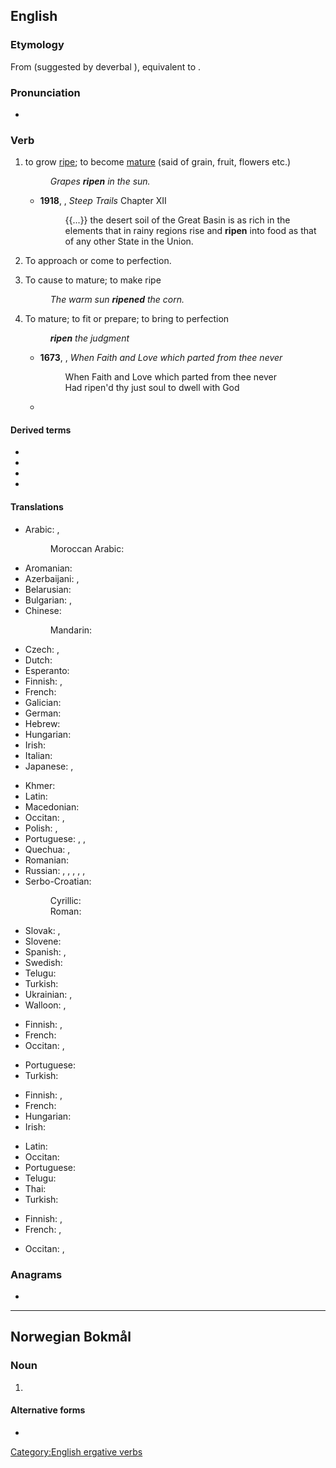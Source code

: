 ==English==
{{wikipedia|Ripening}}

===Etymology===
From {{inh|en|enm|*ripenen}} (suggested by deverbal {{m|enm|ripening|t=causing ripness; ripening}}), equivalent to {{suffix|en|ripe|en|id2=inchoative|pos2=verbal suffix}}.

===Pronunciation===
* {{IPA|en|/ˈɹaɪpən/}}

===Verb===
{{en-verb}}

# {{lb|en|intransitive}} to grow [[ripe]]; to become [[mature]] (said of grain, fruit, flowers etc.)
#: ''Grapes '''ripen''' in the sun.''
#* '''1918''', {{w|John Muir}}, ''Steep Trails'' Chapter XII
#*: {{...}} the desert soil of the Great Basin is as rich in the elements that in rainy regions rise and '''ripen''' into food as that of any other State in the Union.
# {{lb|en|intransitive}} To approach or come to perfection.
# {{lb|en|transitive}} To cause to mature; to make ripe
#: ''The warm sun '''ripened''' the corn.''
# {{lb|en|transitive}} To mature; to fit or prepare; to bring to perfection
#: '''''ripen''' the judgment''
#* '''1673''', {{w|John Milton}}, ''When Faith and Love which parted from thee never''
#*: When Faith and Love which parted from thee never<br> Had ripen'd thy just soul to dwell with God
#* {{RQ:Gibbon Roman Empire|volume=III|chapter=General Observations on the Fall of the Roman Empire in the West|page=631|passage=But the decline of Rome was the natural and inevitable effect of immoderate greatneſs. Proſperity '''ripened''' the principle of decay; the cauſes of deſtruction multiplied with the extent of conqueſt; and as ſoon as time or accident had removed the artificial ſupports, the ſtupendous fabric yielded to the preſſure of its own weight. The ſtory of its ruin is ſimple and obvious; and instead of enquiring ''why'' the Roman empire was deſtroyed, we ſhould rather be ſurprised that it had ſubſiſted ſo long.}}

====Derived terms====
* {{l|en|overripen}}
* {{l|en|ripening}}
* {{l|en|ripener}}
* {{l|en|ripeness}}

====Translations====
{{trans-top|to grow ripe}}
* Arabic: {{t+|ar|يَنَعَ}}, {{t|ar|نَضَجَ}}
*: Moroccan Arabic: {{t|ary|طاب|tr=ṭab}}
* Aromanian: {{t|rup|coc}}
* Azerbaijani: {{t+|az|yetişmək}}, {{t|az|dəymək}}
* Belarusian: {{t|be|спець|impf}}
* Bulgarian: {{t+|bg|узря́вам|impf}}, {{t+|bg|зре́я|impf}}
* Chinese:
*: Mandarin: {{t+|cmn|成熟|tr=chéngshú|sc=Hani}}
* Czech: {{t+|cs|zrát|impf}}, {{t|cs|dozrát|pf}}
* Dutch: {{t+|nl|rijpen}}
* Esperanto: {{t|eo|maturiĝi}}
* Finnish: {{t+|fi|kypsyä}}, {{t+|fi|tuleentua}}
* French: {{t+|fr|mûrir}}
* Galician: {{t+|gl|madurar}}
* German: {{t+|de|reifen}}
* Hebrew: {{t|he|הבשיל|tr=hivshíl}}
* Hungarian: {{t+|hu|érik}}
* Irish: {{t|ga|aibigh}}
* Italian: {{t+|it|maturare}}
* Japanese: {{t|ja|熟す|tr=じゅくす, jukusu|sc=Jpan}}, {{t+|ja|成熟|tr=せいじゅくする, seijuku suru|alt=成熟する|sc=Jpan}}
{{trans-mid}}
* Khmer: {{t+|km|ទុំ|tr=tum|sc=Khmr}}
* Latin: {{t|la|mātūrescō}}
* Macedonian: {{t|mk|зрее|impf}}
* Occitan: {{t+|oc|madurar}}, {{t+|oc|amadurar}}
* Polish: {{t+|pl|dojrzewać|impf}}, {{t+|pl|dojrzeć|pf}}
* Portuguese: {{t+|pt|amadurecer}}, {{t+|pt|madurar}}, {{t|pt|maturar}}
* Quechua: {{t|qu|puquy}}, {{t|qu|susuy}}
* Romanian: {{t+|ro|coace}}
* Russian: {{t+|ru|созрева́ть|impf}}, {{t+|ru|зреть|impf}}, {{t+|ru|созре́ть|pf}}, {{t+|ru|поспева́ть|impf}}, {{t+|ru|спеть|impf}}, {{t+|ru|поспе́ть|pf}}
* Serbo-Croatian:
*: Cyrillic: {{t|sh|зрети|impf}}
*: Roman: {{t+|sh|zreti|impf}}
* Slovak: {{t|sk|zrieť|impf}}, {{t|sk|dozrieť|pf}}
* Slovene: {{t|sl|zoreti|impf}}
* Spanish: {{t+|es|madurar}}, {{t+|es|colorear}}
* Swedish: {{t+|sv|mogna}}
* Telugu: {{t+|te|పండించు}}
* Turkish: {{t+|tr|olgunlaşmak}}
* Ukrainian: {{t|uk|зрі́ти|impf}}, {{t|uk|дозріва́ти|impf}}
* Walloon: {{t+|wa|meuri}}, {{t+|wa|mawri}}
{{trans-bottom}}

{{trans-top|to approach or come to perfection}}
* Finnish: {{t+|fi|valmistua}}, {{t+|fi|kypsyä}}
* French: {{t-check|fr|[[arriver]] [[à]] [[maturité]]}} <!-- was "[[arriver]] [[à]] [[maturité]]" - assumed sum-of-parts; if an idiom, remove the wikilinks to the individual words. see [[User:Kephir/gadgets/xte#Translation_fixing]] -->
* Occitan: {{t+|oc|amadurar}}, {{t+|oc|madurar}}
{{trans-mid}}
* Portuguese: {{t+|pt|amadurecer}}
* Turkish: {{t+|tr|olgunlaşmak}}
{{trans-bottom}}

{{trans-top|to cause to mature; to make ripe}}
* Finnish: {{t+|fi|kypsyttää}}, {{t|fi|tuleennuttaa}}
* French: {{t-check|fr|[[faire]] [[mûrir]]}} <!-- was "[[faire]] [[mûrir]]" - assumed sum-of-parts; if an idiom, remove the wikilinks to the individual words. see [[User:Kephir/gadgets/xte#Translation_fixing]] -->
* Hungarian: {{t+|hu|érlel}}
* Irish: {{t|ga|aibigh}}
{{trans-mid}}
* Latin: {{t|la|mītigō}}
* Occitan: {{t+|oc|amadurar}}
* Portuguese: {{t+|pt|amadurecer}}
* Telugu: {{t+|te|పండించు}}
* Thai: {{t+|th|บ่ม}}
* Turkish: {{t+|tr|olgunlaşmak}}
{{trans-bottom}}

{{trans-top|to bring to perfection}}
* Finnish: {{t+|fi|kypsyttää}}, {{t+|fi|kypsytellä}}
* French: {{t+check|fr|mûrir}}, {{t-check|fr|[[amener]] [[à]] [[maturité]]}} <!-- was "[[amener]] [[à]] [[maturité]]" - assumed sum-of-parts; if an idiom, remove the wikilinks to the individual words. see [[User:Kephir/gadgets/xte#Translation_fixing]] -->
{{trans-mid}}
* Occitan: {{t+|oc|madurar}}, {{t+|oc|amadurar}}
{{trans-bottom}}

===Anagrams===
* {{anagrams|en|a=einpr|Perin|Piner|Prine|Repin|repin}}

[[Category:English ergative verbs]]
{{topics|en|Botany}}

----

==Norwegian Bokmål==

===Noun===
{{head|nb|noun form}}

# {{infl of|nb|ripe||def|m|s}}

====Alternative forms====
* {{l|nb|ripa}}